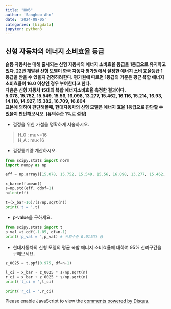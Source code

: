```yaml
---
title: "HW6"
author: 'Sanghoo Ahn'
date: '2024-08-05'
categories: [bigdata]
jupyter: python3
---
```


## 신형 자동차의 에너지 소비효율 등급

**슬통 자동차는 매해 출시되는 신형 자동차의 에너지 소비효율 등급을 1등급으로 유지하고 있다. 22년 개발된 신형 모델이 한국 자동차 평가원에서 설정한 에너지 소비 효율등급 1등급을 받을 수 있을지 검정하려한다. 평가원에 따르면 1등급의 기준은 평균 복합 에너지 소비효율이 16.0 이상인 경우 부여한다고 한다.**  
**다음은 신형 자동차 15대의 복합 에너지소비효율 측정한 결과이다.**  
**5.078, 15.752, 15.549, 15.56, 16.098, 13.277, 15.462, 16.116, 15.214, 16.93, 14.118, 14.927, 15.382, 16.709, 16.804**  
**표본에 의하여 판단해볼때, 현대자동차의 신형 모델은 에너지 효율 1등급으로 판단할 수 있을지 판단해보시오. (유의수준 1%로 설정)**
 
- 검정을 위한 가설을 명확하게 서술하시오.

> H_0 : mu>=16  
  H_A : mu<16
    
- 검정통계량 계산하시오.
```python
from scipy.stats import norm
import numpy as np

eff = np.array([15.078, 15.752, 15.549, 15.56, 16.098, 13.277, 15.462, 16.116, 15.214, 16.93, 14.118, 14.927, 15.382, 16.709, 16.804])

x_bar=eff.mean()
s=np.std(eff, ddof=1)
n=len(eff)

t=(x_bar-16)/(s/np.sqrt(n))
print('t = ',t)
```
  

- p‑value을 구하세요.
```python
from scipy.stats import t
p_val =t.cdf(-1.85, df=n-1)
print('p_val = ',p_val) # 유의수준 0.01보다 큼
```
  

- 현대자동차의 신형 모델의 평균 복합 에너지 소비효율에 대하여 95% 신뢰구간을 구해보세요.
```python
z_0025 = t.ppf(0.975, df=n-1)

l_ci = x_bar - z_0025 * s/np.sqrt(n)
r_ci = x_bar + z_0025 * s/np.sqrt(n)
print('l_ci = ',l_ci)
```
```python
print('r_ci = ',r_ci)

```

  
<div id="disqus_thread"></div>
<script>
var disqus_config = function () {
    this.page.url = window.location.href;  // 현재 페이지 URL
    this.page.identifier = window.location.pathname; // 페이지 고유 식별자
};

(function() { // DON'T EDIT BELOW THIS LINE
    var d = document, s = d.createElement('script');
    s.src = 'https://sanghoohoo.disqus.com/embed.js';
    s.setAttribute('data-timestamp', +new Date());
    (d.head || d.body).appendChild(s);
})();
</script>
<noscript>Please enable JavaScript to view the <a href="https://disqus.com/?ref_noscript">comments powered by Disqus.</a></noscript>